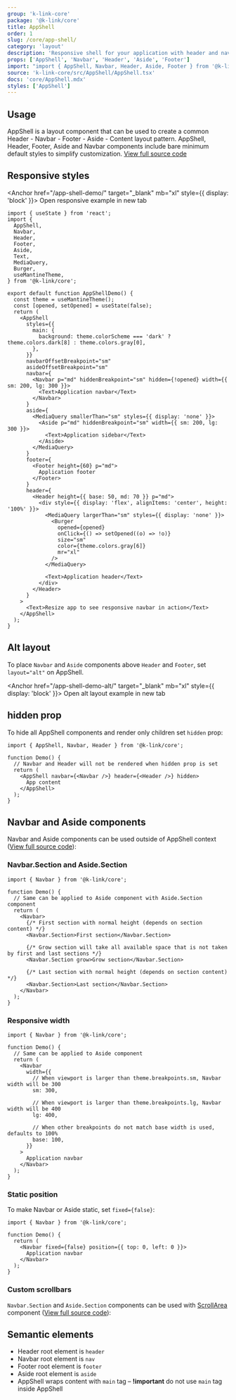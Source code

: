 ```yaml
---
group: 'k-link-core'
package: '@k-link/core'
title: AppShell
order: 1
slug: /core/app-shell/
category: 'layout'
description: 'Responsive shell for your application with header and navbar'
props: ['AppShell', 'Navbar', 'Header', 'Aside', 'Footer']
import: "import { AppShell, Navbar, Header, Aside, Footer } from '@k-link/core';"
source: 'k-link-core/src/AppShell/AppShell.tsx'
docs: 'core/AppShell.mdx'
styles: ['AppShell']
---
```



## Usage

AppShell is a layout component that can be used to create a common Header - Navbar - Footer - Aside - Content layout pattern.
AppShell, Header, Footer, Aside and Navbar components include bare minimum default styles to simplify customization. [View full source code](https://github.com/mantinedev/k-link/tree/master/src/k-link-demos/src/demos/core/AppShell)

<Demo data={AppShellDemos.usage} />

## Responsive styles

<Anchor href="/app-shell-demo/" target="_blank" mb="xl" style={{ display: 'block' }}>
  Open responsive example in new tab
</Anchor>

```tsx
import { useState } from 'react';
import {
  AppShell,
  Navbar,
  Header,
  Footer,
  Aside,
  Text,
  MediaQuery,
  Burger,
  useMantineTheme,
} from '@k-link/core';

export default function AppShellDemo() {
  const theme = useMantineTheme();
  const [opened, setOpened] = useState(false);
  return (
    <AppShell
      styles={{
        main: {
          background: theme.colorScheme === 'dark' ? theme.colors.dark[8] : theme.colors.gray[0],
        },
      }}
      navbarOffsetBreakpoint="sm"
      asideOffsetBreakpoint="sm"
      navbar={
        <Navbar p="md" hiddenBreakpoint="sm" hidden={!opened} width={{ sm: 200, lg: 300 }}>
          <Text>Application navbar</Text>
        </Navbar>
      }
      aside={
        <MediaQuery smallerThan="sm" styles={{ display: 'none' }}>
          <Aside p="md" hiddenBreakpoint="sm" width={{ sm: 200, lg: 300 }}>
            <Text>Application sidebar</Text>
          </Aside>
        </MediaQuery>
      }
      footer={
        <Footer height={60} p="md">
          Application footer
        </Footer>
      }
      header={
        <Header height={{ base: 50, md: 70 }} p="md">
          <div style={{ display: 'flex', alignItems: 'center', height: '100%' }}>
            <MediaQuery largerThan="sm" styles={{ display: 'none' }}>
              <Burger
                opened={opened}
                onClick={() => setOpened((o) => !o)}
                size="sm"
                color={theme.colors.gray[6]}
                mr="xl"
              />
            </MediaQuery>

            <Text>Application header</Text>
          </div>
        </Header>
      }
    >
      <Text>Resize app to see responsive navbar in action</Text>
    </AppShell>
  );
}
```

## Alt layout

To place `Navbar` and `Aside` components above `Header` and `Footer`, set `layout="alt"` on AppShell.

<Anchor href="/app-shell-demo-alt/" target="_blank" mb="xl" style={{ display: 'block' }}>
  Open alt layout example in new tab
</Anchor>

## hidden prop

To hide all AppShell components and render only children set `hidden` prop:

```tsx
import { AppShell, Navbar, Header } from '@k-link/core';

function Demo() {
  // Navbar and Header will not be rendered when hidden prop is set
  return (
    <AppShell navbar={<Navbar />} header={<Header />} hidden>
      App content
    </AppShell>
  );
}
```

## Navbar and Aside components

Navbar and Aside components can be used outside of AppShell context ([View full source code](https://github.com/mantinedev/k-link/tree/master/src/k-link-demos/src/demos/core/AppShell)):

<Demo data={AppShellDemos.navbar} />

### Navbar.Section and Aside.Section

```tsx
import { Navbar } from '@k-link/core';

function Demo() {
  // Same can be applied to Aside component with Aside.Section component
  return (
    <Navbar>
      {/* First section with normal height (depends on section content) */}
      <Navbar.Section>First section</Navbar.Section>

      {/* Grow section will take all available space that is not taken by first and last sections */}
      <Navbar.Section grow>Grow section</Navbar.Section>

      {/* Last section with normal height (depends on section content) */}
      <Navbar.Section>Last section</Navbar.Section>
    </Navbar>
  );
}
```

### Responsive width

```tsx
import { Navbar } from '@k-link/core';

function Demo() {
  // Same can be applied to Aside component
  return (
    <Navbar
      width={{
        // When viewport is larger than theme.breakpoints.sm, Navbar width will be 300
        sm: 300,

        // When viewport is larger than theme.breakpoints.lg, Navbar width will be 400
        lg: 400,

        // When other breakpoints do not match base width is used, defaults to 100%
        base: 100,
      }}
    >
      Application navbar
    </Navbar>
  );
}
```

### Static position

To make Navbar or Aside static, set `fixed={false}`:

```tsx
import { Navbar } from '@k-link/core';

function Demo() {
  return (
    <Navbar fixed={false} position={{ top: 0, left: 0 }}>
      Application navbar
    </Navbar>
  );
}
```

### Custom scrollbars

`Navbar.Section` and `Aside.Section` components can be used with [ScrollArea](/core/scroll-area/) component ([View full source code](https://github.com/mantinedev/k-link/tree/master/src/k-link-demos/src/demos/core/AppShell)):

<Demo data={AppShellDemos.scrollbars} />

## Semantic elements

- Header root element is `header`
- Navbar root element is `nav`
- Footer root element is `footer`
- Aside root element is `aside`
- AppShell wraps content with `main` tag – **!important** do not use `main` tag inside AppShell
